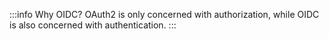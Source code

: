 :::info Why OIDC?
OAuth2 is only concerned with authorization, while OIDC is also concerned with authentication.
:::
